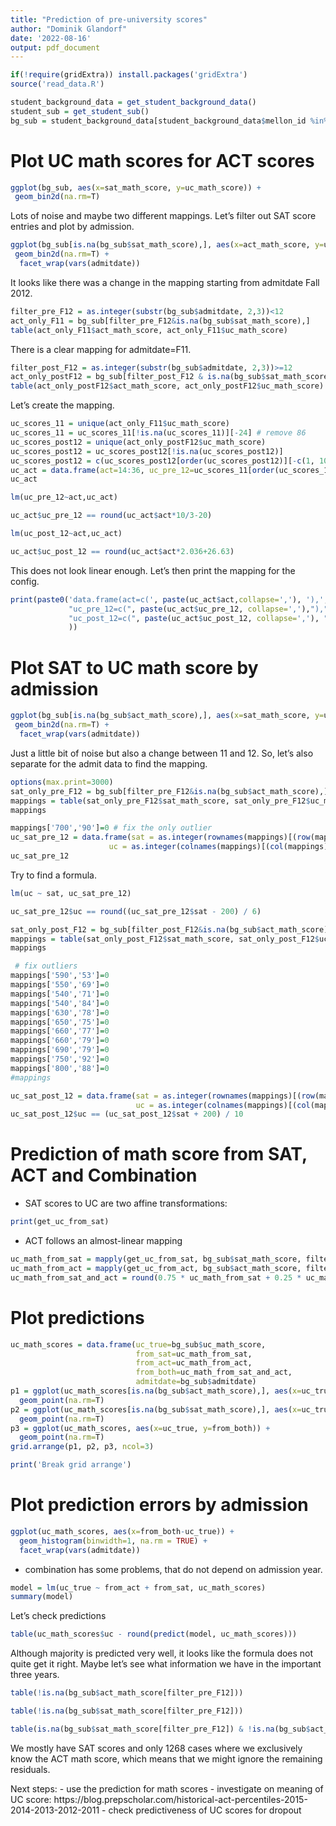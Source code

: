 ```yaml
---
title: "Prediction of pre-university scores"
author: "Dominik Glandorf"
date: '2022-08-16'
output: pdf_document
---
```


```r
if(!require(gridExtra)) install.packages('gridExtra')
source('read_data.R')
```

```r
student_background_data = get_student_background_data()
student_sub = get_student_sub()
bg_sub = student_background_data[student_background_data$mellon_id %in% student_sub$mellon_id,]
```

# Plot UC math scores for ACT scores
```r
ggplot(bg_sub, aes(x=sat_math_score, y=uc_math_score)) + 
 geom_bin2d(na.rm=T) 
```
Lots of noise and maybe two different mappings. Let's filter out SAT score entries and plot by admission.
```r
ggplot(bg_sub[is.na(bg_sub$sat_math_score),], aes(x=act_math_score, y=uc_math_score)) + 
 geom_bin2d(na.rm=T) +
  facet_wrap(vars(admitdate))
```
It looks like there was a change in the mapping starting from admitdate Fall 2012.
```r
filter_pre_F12 = as.integer(substr(bg_sub$admitdate, 2,3))<12
act_only_F11 = bg_sub[filter_pre_F12&is.na(bg_sub$sat_math_score),]
table(act_only_F11$act_math_score, act_only_F11$uc_math_score)
```
There is a clear mapping for admitdate=F11.

```r
filter_post_F12 = as.integer(substr(bg_sub$admitdate, 2,3))>=12
act_only_postF12 = bg_sub[filter_post_F12 & is.na(bg_sub$sat_math_score),]
table(act_only_postF12$act_math_score, act_only_postF12$uc_math_score)
```

Let's create the mapping.
```r
uc_scores_11 = unique(act_only_F11$uc_math_score)
uc_scores_11 = uc_scores_11[!is.na(uc_scores_11)][-24] # remove 86
uc_scores_post12 = unique(act_only_postF12$uc_math_score)
uc_scores_post12 = uc_scores_post12[!is.na(uc_scores_post12)]
uc_scores_post12 = c(uc_scores_post12[order(uc_scores_post12)][-c(1, 10)], 100) # remove 40, 70, add 100
uc_act = data.frame(act=14:36, uc_pre_12=uc_scores_11[order(uc_scores_11)], uc_post_12=uc_scores_post12)
uc_act
```
```r
lm(uc_pre_12~act,uc_act)
```
```r
uc_act$uc_pre_12 == round(uc_act$act*10/3-20)
```
```r
lm(uc_post_12~act,uc_act)
```
```r
uc_act$uc_post_12 == round(uc_act$act*2.036+26.63)
```
This does not look linear enough. Let's then print the mapping for the config.
```r
print(paste0('data.frame(act=c(', paste(uc_act$act,collapse=','), '),',
             "uc_pre_12=c(", paste(uc_act$uc_pre_12, collapse=','),"),",
             "uc_post_12=c(", paste(uc_act$uc_post_12, collapse=','), "))"
             ))
```


# Plot SAT to UC math score by admission
```r
ggplot(bg_sub[is.na(bg_sub$act_math_score),], aes(x=sat_math_score, y=uc_math_score)) + 
 geom_bin2d(na.rm=T) +
  facet_wrap(vars(admitdate))
```
Just a little bit of noise but also a change between 11 and 12. So, let's also separate for the admit data to find the mapping.
```r
options(max.print=3000)
sat_only_pre_F12 = bg_sub[filter_pre_F12&is.na(bg_sub$act_math_score),]
mappings = table(sat_only_pre_F12$sat_math_score, sat_only_pre_F12$uc_math_score)
mappings
```
```r
mappings['700','90']=0 # fix the only outlier
uc_sat_pre_12 = data.frame(sat = as.integer(rownames(mappings)[(row(mappings)[which(mappings != 0)])]),
                      uc = as.integer(colnames(mappings)[(col(mappings)[which(mappings != 0)])]))
uc_sat_pre_12
```
Try to find a formula.
```r
lm(uc ~ sat, uc_sat_pre_12)
```
```r
uc_sat_pre_12$uc == round((uc_sat_pre_12$sat - 200) / 6)
```

```r
sat_only_post_F12 = bg_sub[filter_post_F12&is.na(bg_sub$act_math_score),]
mappings = table(sat_only_post_F12$sat_math_score, sat_only_post_F12$uc_math_score)
mappings
```
```r
 # fix outliers
mappings['590','53']=0
mappings['550','69']=0
mappings['540','71']=0
mappings['540','84']=0
mappings['630','78']=0
mappings['650','75']=0
mappings['660','77']=0
mappings['660','79']=0
mappings['690','79']=0
mappings['750','92']=0
mappings['800','88']=0
#mappings
```
```r
uc_sat_post_12 = data.frame(sat = as.integer(rownames(mappings)[(row(mappings)[which(mappings != 0)])]),
                            uc = as.integer(colnames(mappings)[(col(mappings)[which(mappings != 0)])]))
uc_sat_post_12$uc == (uc_sat_post_12$sat + 200) / 10
```

# Prediction of math score from SAT, ACT and Combination
- SAT scores to UC are two affine transformations:
```r
print(get_uc_from_sat)
```
- ACT follows an almost-linear mapping
```r
uc_math_from_sat = mapply(get_uc_from_sat, bg_sub$sat_math_score, filter_pre_F12)
uc_math_from_act = mapply(get_uc_from_act, bg_sub$act_math_score, filter_pre_F12)
uc_math_from_sat_and_act = round(0.75 * uc_math_from_sat + 0.25 * uc_math_from_act)
```

# Plot predictions
```r
uc_math_scores = data.frame(uc_true=bg_sub$uc_math_score,
                            from_sat=uc_math_from_sat,
                            from_act=uc_math_from_act,
                            from_both=uc_math_from_sat_and_act,
                            admitdate=bg_sub$admitdate)
p1 = ggplot(uc_math_scores[is.na(bg_sub$act_math_score),], aes(x=uc_true, y=from_sat)) + 
  geom_point(na.rm=T)
p2 = ggplot(uc_math_scores[is.na(bg_sub$sat_math_score),], aes(x=uc_true, y=from_act)) +
  geom_point(na.rm=T)
p3 = ggplot(uc_math_scores, aes(x=uc_true, y=from_both)) +
  geom_point(na.rm=T)
grid.arrange(p1, p2, p3, ncol=3)
```
```r
print('Break grid arrange')
```

# Plot prediction errors by admission
```r
ggplot(uc_math_scores, aes(x=from_both-uc_true)) +
  geom_histogram(binwidth=1, na.rm = TRUE) +
  facet_wrap(vars(admitdate))
```
- combination has some problems, that do not depend on admission year.

```r
model = lm(uc_true ~ from_act + from_sat, uc_math_scores)
summary(model)
```
Let's check predictions
```r
table(uc_math_scores$uc - round(predict(model, uc_math_scores)))
```
Although majority is predicted very well, it looks like the formula does not quite get it right. Maybe let's see what information we have in the important three years.

```r
table(!is.na(bg_sub$act_math_score[filter_pre_F12]))
```
```r
table(!is.na(bg_sub$sat_math_score[filter_pre_F12]))
```
```r
table(is.na(bg_sub$sat_math_score[filter_pre_F12]) & !is.na(bg_sub$act_math_score[filter_pre_F12]))
```

We mostly have SAT scores and only 1268 cases where we exclusively know the ACT math score, which means that we might ignore the remaining residuals.

Next steps:
- use the prediction for math scores
- investigate on meaning of UC score: https://blog.prepscholar.com/historical-act-percentiles-2015-2014-2013-2012-2011
- check predictiveness of UC scores for dropout